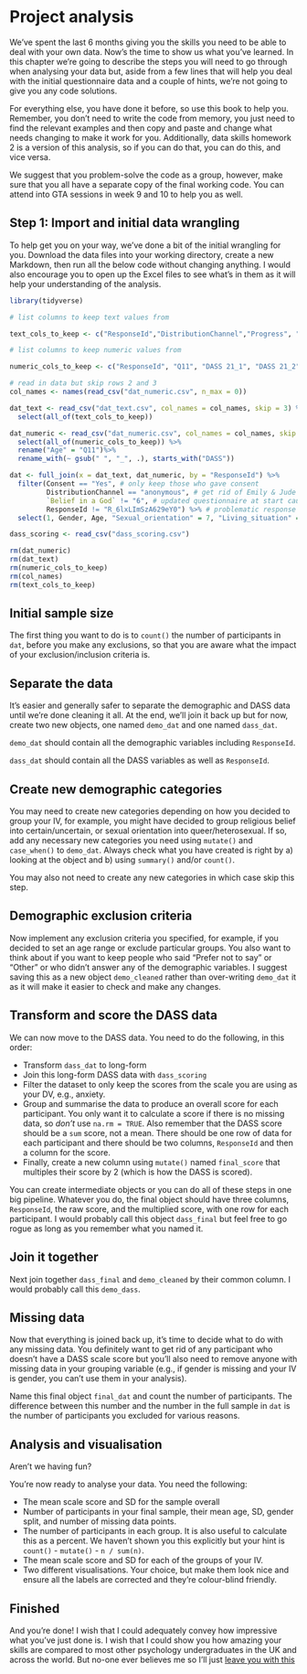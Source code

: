 # Project analysis

We've spent the last 6 months giving you the skills you need to be able to deal with your own data. Now's the time to show us what you've learned. In this chapter we're going to describe the steps you will need to go through when analysing your data but, aside from a few lines that will help you deal with the initial questionnaire data and a couple of hints, we're not going to give you any code solutions. 

For everything else, you have done it before, so use this book to help you. Remember, you don't need to write the code from memory, you just need to find the relevant examples and then copy and paste and change what needs changing to make it work for you. Additionally, data skills homework 2 is a version of this analysis, so if you can do that, you can do this, and vice versa.

We suggest that you problem-solve the code as a group, however, make sure that you all have a separate copy of the final working code. You can attend into GTA sessions in week 9 and 10 to help you as well.

## Step 1: Import and initial data wrangling

To help get you on your way, we've done a bit of the initial wrangling for you. Download the data files into your working directory, create a new Markdown, then run all the below code without changing anything. I would also encourage you to open up the Excel files to see what's in them as it will help your understanding of the analysis.

```r
library(tidyverse)

# list columns to keep text values from

text_cols_to_keep <- c("ResponseId","DistributionChannel","Progress", "Finished", "Consent", "Gender", "Sexual orientation", "Living situation", "Belief in a God")

# list columns to keep numeric values from

numeric_cols_to_keep <- c("ResponseId", "Q11", "DASS 21_1",	"DASS 21_2",	"DASS 21_3",	"DASS 21_4",	"DASS 21_5",	"DASS 21_6",	"DASS 21_7",	"DASS 21_8",	"DASS 21_9",	"DASS 21_10",	"DASS 21_11",	"DASS 21_12",	"DASS 21_13", "DASS 21_14",	"DASS 21_15",	"DASS 21_16",	"DASS 21_17",	"DASS 21_18",	"DASS 21_19",	"DASS 21_20",	"DASS 21_21") 

# read in data but skip rows 2 and 3
col_names <- names(read_csv("dat_numeric.csv", n_max = 0))

dat_text <- read_csv("dat_text.csv", col_names = col_names, skip = 3) %>%
  select(all_of(text_cols_to_keep))

dat_numeric <- read_csv("dat_numeric.csv", col_names = col_names, skip = 3) %>%
  select(all_of(numeric_cols_to_keep)) %>%
  rename("Age" = "Q11")%>%
  rename_with(~ gsub(" ", "_", .), starts_with("DASS"))

dat <- full_join(x = dat_text, dat_numeric, by = "ResponseId") %>%
  filter(Consent == "Yes", # only keep those who gave consent
         DistributionChannel == "anonymous", # get rid of Emily & Jude preview data
         `Belief in a God` != "6", # updated questionnaire at start caused bug in response
         ResponseId != "R_6lxLImSzA629eY0") %>% # problematic response pattern
  select(1, Gender, Age, "Sexual_orientation" = 7, "Living_situation" = 8, "Belief_god" = 9, 11:31)

dass_scoring <- read_csv("dass_scoring.csv")

rm(dat_numeric)
rm(dat_text)
rm(numeric_cols_to_keep)
rm(col_names)
rm(text_cols_to_keep)

```

## Initial sample size

The first thing you want to do is to `count()` the number of participants in `dat`, before you make any exclusions, so that you are aware what the impact of your exclusion/inclusion criteria is.

## Separate the data

It's easier and generally safer to separate the demographic and DASS data until we're done cleaning it all. At the end, we'll join it back up but for now, create two new objects, one named `demo_dat` and one named `dass_dat`. 

`demo_dat` should contain all the demographic variables including `ResponseId`. 

`dass_dat` should contain all the DASS variables as well as `ResponseId`.

## Create new demographic categories

You may need to create new categories depending on how you decided to group your IV, for example, you might have decided to group religious belief into certain/uncertain, or sexual orientation into queer/heterosexual. If so, add any necessary new categories you need using `mutate()` and `case_when()` to `demo_dat`. Always check what you have created is right by a) looking at the object and b) using `summary()` and/or `count()`.

You may also not need to create any new categories in which case skip this step.

## Demographic exclusion criteria

Now implement any exclusion criteria you specified, for example, if you decided to set an age range or exclude particular groups. You also want to think about if you want to keep people who said "Prefer not to say" or "Other" or who didn't answer any of the demographic variables. I suggest saving this as a new object `demo_cleaned` rather than over-writing `demo_dat` it as it will make it easier to check and make any changes.

## Transform and score the DASS data

We can now move to the DASS data. You need to do the following, in this order:

* Transform `dass_dat` to long-form
* Join this long-form DASS data with `dass_scoring`
* Filter the dataset to only keep the scores from the scale you are using as your DV, e.g., anxiety.
* Group and summarise the data to produce an overall score for each participant. You only want it to calculate a score if there is no missing data, so *don't* use `na.rm = TRUE`. Also remember that the DASS score should be a `sum` score, not a mean. There should be one row of data for each participant and there should be two columns, `ResponseId` and then a column for the score. 
* Finally, create a new column using `mutate()` named `final_score` that multiples their score by 2 (which is how the DASS is scored).

You can create intermediate objects or you can do all of these steps in one big pipeline. Whatever you do, the final object should have three columns, `ResponseId`, the raw score, and the multiplied score, with one row for each participant. I would probably call this object `dass_final` but feel free to go rogue as long as you remember what you named it.
 
## Join it together

Next join together `dass_final` and `demo_cleaned` by their common column. I would probably call this `demo_dass`.

## Missing data

Now that everything is joined back up, it's time to decide what to do with any missing data. You definitely want to get rid of any participant who doesn't have a DASS scale score but you'll also need to remove anyone with missing data in your grouping variable (e.g., if gender is missing and your IV is gender, you can't use them in your analysis).

Name this final object `final_dat` and count the number of participants. The difference between this number and the number in the full sample in `dat` is the number of participants you excluded for various reasons.

## Analysis and visualisation

Aren't we having fun?

You're now ready to analyse your data. You need the following:

* The mean scale score and SD for the sample overall
* Number of participants in your final sample, their mean age, SD, gender split, and number of missing data points.
* The number of participants in each group. It is also useful to calculate this as a percent. We haven't shown you this explicitly but your hint is `count()` - `mutate()` - `n / sum(n)`.
* The mean scale score and SD for each of the groups of your IV.
* Two different visualisations. Your choice, but make them look nice and ensure all the labels are corrected and they're colour-blind friendly.

## Finished

And you're done! I wish that I could adequately convey how impressive what you've just done is. I wish that I could show you how amazing your skills are compared to most other psychology undergraduates in the UK and across the world. But no-one ever believes me so I'll just [leave you with this](https://www.tiktok.com/@chelseaparlettpelleriti/video/7016838746108710149?_r=1&_t=8ZtxKOe3sHe)



